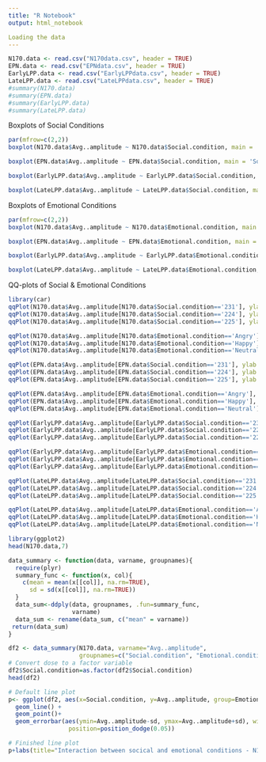 ```yaml
---
title: "R Notebook"
output: html_notebook

Loading the data
---
```

```r
N170.data <- read.csv("N170data.csv", header = TRUE)
EPN.data <- read.csv("EPNdata.csv", header = TRUE)
EarlyLPP.data <- read.csv("EarlyLPPdata.csv", header = TRUE)
LateLPP.data <- read.csv("LateLPPdata.csv", header = TRUE)
#summary(N170.data)
#summary(EPN.data)
#summary(EarlyLPP.data)
#summary(LateLPP.data)
```

Boxplots of Social Conditions
```r
par(mfrow=c(2,2))
boxplot(N170.data$Avg..amplitude ~ N170.data$Social.condition, main = 'Social Conditions for N170', ylab = "Average ampltitude", xlab = "Condition", col = "lightblue", border = "lightblue4")

boxplot(EPN.data$Avg..amplitude ~ EPN.data$Social.condition, main = 'Social Conditions for EPN', ylab = "Average ampltitude", xlab = "Condition",  col = "lightblue", border = "lightblue4")

boxplot(EarlyLPP.data$Avg..amplitude ~ EarlyLPP.data$Social.condition, main = 'Social Conditions for Early LPP', ylab = "Average ampltitude", xlab = "Condition",  col = "lightblue", border = "lightblue4")

boxplot(LateLPP.data$Avg..amplitude ~ LateLPP.data$Social.condition, main = 'Social Conditions for Late LPP', ylab = "Average ampltitude", xlab = "Condition",  col = "lightblue", border = "lightblue4")

```

Boxplots of Emotional Conditions
```r
par(mfrow=c(2,2))
boxplot(N170.data$Avg..amplitude ~ N170.data$Emotional.condition, main = 'Emotional Conditions for N170', ylab = "Average ampltitude", xlab = "Condition", col = "navajowhite", border = "navajowhite4")

boxplot(EPN.data$Avg..amplitude ~ EPN.data$Emotional.condition, main = 'Emotional Conditions for EPN', ylab = "Average ampltitude", xlab = "Condition", col = "navajowhite", border = "navajowhite4")

boxplot(EarlyLPP.data$Avg..amplitude ~ EarlyLPP.data$Emotional.condition, main = 'Emotional Conditions for Early LPP', ylab = "Average ampltitude", xlab = "Condition", col = "navajowhite", border = "navajowhite4")

boxplot(LateLPP.data$Avg..amplitude ~ LateLPP.data$Emotional.condition, main = 'Emotional Condition for Late LPP', ylab = "Average ampltitude", xlab = "Condition", col = "navajowhite", border = "navajowhite4")

```

QQ-plots of Social & Emotional Conditions
```r
library(car)
qqPlot(N170.data$Avg..amplitude[N170.data$Social.condition=='231'], ylab = 'sample quantiles', main = 'N170 - Unshared')
qqPlot(N170.data$Avg..amplitude[N170.data$Social.condition=='224'], ylab = 'sample quantiles', main = 'N170 - Shared with Feedback')
qqPlot(N170.data$Avg..amplitude[N170.data$Social.condition=='225'], ylab = 'sample quantiles', main = 'N170 - Shared without Feedback')

```
```r
qqPlot(N170.data$Avg..amplitude[N170.data$Emotional.condition=='Angry'], ylab = 'sample quantiles', main = 'N170 - Angry')
qqPlot(N170.data$Avg..amplitude[N170.data$Emotional.condition=='Happy'], ylab = 'sample quantiles', main = 'N170 - Happy')
qqPlot(N170.data$Avg..amplitude[N170.data$Emotional.condition=='Neutral'], ylab = 'sample quantiles', main = 'N170 - Neutral')

```
```r
qqPlot(EPN.data$Avg..amplitude[EPN.data$Social.condition=='231'], ylab = 'sample quantiles', main = 'EPN - Unshared')
qqPlot(EPN.data$Avg..amplitude[EPN.data$Social.condition=='224'], ylab = 'sample quantiles', main = 'EPN - Shared with Feedback')
qqPlot(EPN.data$Avg..amplitude[EPN.data$Social.condition=='225'], ylab = 'sample quantiles', main = 'EPN - Shared without Feedback')
```
```r
qqPlot(EPN.data$Avg..amplitude[EPN.data$Emotional.condition=='Angry'], ylab = 'sample quantiles', main = 'EPN - Angry')
qqPlot(EPN.data$Avg..amplitude[EPN.data$Emotional.condition=='Happy'], ylab = 'sample quantiles', main = 'EPN - Happy')
qqPlot(EPN.data$Avg..amplitude[EPN.data$Emotional.condition=='Neutral'], ylab = 'sample quantiles', main = 'EPN - Neutral')

```
```r
qqPlot(EarlyLPP.data$Avg..amplitude[EarlyLPP.data$Social.condition=='231'], ylab = 'sample quantiles', main = 'Early LPP - Unshared')
qqPlot(EarlyLPP.data$Avg..amplitude[EarlyLPP.data$Social.condition=='224'], ylab = 'sample quantiles', main = 'Early LPP - Shared with Feedback')
qqPlot(EarlyLPP.data$Avg..amplitude[EarlyLPP.data$Social.condition=='225'], ylab = 'sample quantiles', main = 'Early LPP - Shared without Feedback')
```

```r
qqPlot(EarlyLPP.data$Avg..amplitude[EarlyLPP.data$Emotional.condition=='Angry'], ylab = 'sample quantiles', main = 'Early LPP - Angry')
qqPlot(EarlyLPP.data$Avg..amplitude[EarlyLPP.data$Emotional.condition=='Happy'], ylab = 'sample quantiles', main = 'Early LPP - Happy')
qqPlot(EarlyLPP.data$Avg..amplitude[EarlyLPP.data$Emotional.condition=='Neutral'], ylab = 'sample quantiles', main = 'Early LPP - Neutral')

```
```r
qqPlot(LateLPP.data$Avg..amplitude[LateLPP.data$Social.condition=='231'], ylab = 'sample quantiles', main = 'Late LPP - Unshared')
qqPlot(LateLPP.data$Avg..amplitude[LateLPP.data$Social.condition=='224'], ylab = 'sample quantiles', main = 'Late LPP - Shared with Feedback')
qqPlot(LateLPP.data$Avg..amplitude[LateLPP.data$Social.condition=='225'], ylab = 'sample quantiles', main = 'Late LPP - Shared without Feedback')
```

```r
qqPlot(LateLPP.data$Avg..amplitude[LateLPP.data$Emotional.condition=='Angry'], ylab = 'sample quantiles', main = 'Late LPP - Angry')
qqPlot(LateLPP.data$Avg..amplitude[LateLPP.data$Emotional.condition=='Happy'], ylab = 'sample quantiles', main = 'Late LPP - Happy')
qqPlot(LateLPP.data$Avg..amplitude[LateLPP.data$Emotional.condition=='Neutral'], ylab = 'sample quantiles', main = 'Late LPP - Neutral')

```

```r
library(ggplot2)
head(N170.data,7)

```
```r
data_summary <- function(data, varname, groupnames){
  require(plyr)
  summary_func <- function(x, col){
    c(mean = mean(x[[col]], na.rm=TRUE),
      sd = sd(x[[col]], na.rm=TRUE))
  }
  data_sum<-ddply(data, groupnames, .fun=summary_func,
                  varname)
  data_sum <- rename(data_sum, c("mean" = varname))
 return(data_sum)
}

df2 <- data_summary(N170.data, varname="Avg..amplitude", 
                    groupnames=c("Social.condition", "Emotional.condition"))
# Convert dose to a factor variable
df2$Social.condition=as.factor(df2$Social.condition)
head(df2)

# Default line plot
p<- ggplot(df2, aes(x=Social.condition, y=Avg..amplitude, group=Emotional.condition, color=Emotional.condition)) + 
  geom_line() +
  geom_point()+
  geom_errorbar(aes(ymin=Avg..amplitude-sd, ymax=Avg..amplitude+sd), width=.2,
                 position=position_dodge(0.05))

# Finished line plot
p+labs(title="Interaction between socical and emotional conditions - N170", x="Social Condition", y = "Avg. amplitude")

```


```r

```






